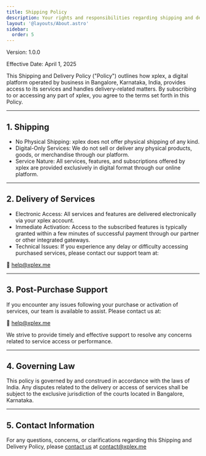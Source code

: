 ```yaml
---
title: Shipping Policy
description: Your rights and responsibilities regarding shipping and delivery.
layout: '@layouts/About.astro'
sidebar:
  order: 5
---
```


Version: 1.0.0

Effective Date: April 1, 2025

This Shipping and Delivery Policy ("Policy") outlines how xplex, a digital platform operated by business in Bangalore, Karnataka, India, provides access to its services and handles delivery-related matters. By subscribing to or accessing any part of xplex, you agree to the terms set forth in this Policy.

---

## 1. Shipping

- No Physical Shipping: xplex does not offer physical shipping of any kind.
- Digital-Only Services: We do not sell or deliver any physical products, goods, or merchandise through our platform.
- Service Nature: All services, features, and subscriptions offered by xplex are provided exclusively in digital format through our online platform.

---

## 2. Delivery of Services

- Electronic Access: All services and features are delivered electronically via your xplex account.
- Immediate Activation: Access to the subscribed features is typically granted within a few minutes of successful payment through our partner or other integrated gateways.
- Technical Issues: If you experience any delay or difficulty accessing purchased services, please contact our support team at:

📧 [help@xplex.me](mailto:help@xplex.me)

---

## 3. Post-Purchase Support

If you encounter any issues following your purchase or activation of services, our team is available to assist. Please contact us at:

📧 [help@xplex.me](mailto:help@xplex.me)

We strive to provide timely and effective support to resolve any concerns related to service access or performance.

---

## 4. Governing Law

This policy is governed by and construed in accordance with the laws of India. Any disputes related to the delivery or access of services shall be subject to the exclusive jurisdiction of the courts located in Bangalore, Karnataka.

---

## 5. Contact Information

For any questions, concerns, or clarifications regarding this Shipping and Delivery Policy, please [contact us](/about/contact) at [contact@xplex.me](mailto:contact@xplex.me)
